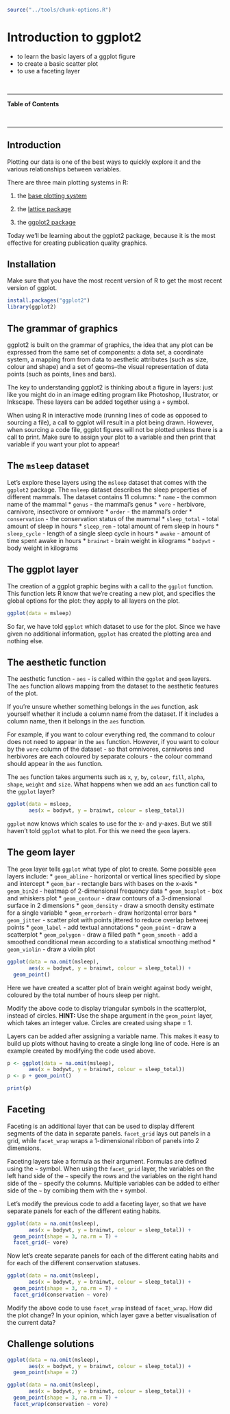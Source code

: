 ```r
source("../tools/chunk-options.R")
```

# Introduction to ggplot2

<!--sec data-title="Learning Objectives" data-id="obj" data-show=true data-collapse=false ces-->

* to learn the basic layers of a ggplot figure
* to create a basic scatter plot 
* to use a faceting layer

<!--endsec-->

<br>

---

**Table of Contents**

<!-- toc -->

<br>

---

## Introduction

Plotting our data is one of the best ways to quickly explore it and the various relationships between variables.

There are three main plotting systems in R: 

1. the [base plotting system](http://www.statmethods.net/graphs/)

2. the [lattice package](http://www.statmethods.net/advgraphs/trellis.html)

3. the [ggplot2 package](http://www.statmethods.net/advgraphs/ggplot2.html)

Today we'll be learning about the ggplot2 package, because it is the most effective for creating publication quality graphics.

## Installation

Make sure that you have the most recent version of R to get the most recent version of ggplot.

```r
install.packages("ggplot2")
library(ggplot2)
```

## The grammar of graphics

ggplot2 is built on the grammar of graphics, the idea that any plot can be expressed from the same set of components: a data set, a coordinate system, a mapping from from data to aesthetic attributes (such as size, colour and shape) and a set of geoms--the visual representation of data points (such as points, lines and bars).

The key to understanding ggplot2 is thinking about a figure in layers: just like you might do in an image editing program like Photoshop, Illustrator, or Inkscape. These layers can be added together using a `+` symbol.

<!--sec data-title="Tip: Printing plots" data-id="tip2" data-show=true data-collapse=true ces-->

When using R in interactive mode (running lines of code as opposed to sourcing a file), a call to ggplot will result in a plot being drawn. However, when sourcing a code file, ggplot figures will not be plotted unless there is a call to print. Make sure to assign your plot to a variable and then print that variable if you want your plot to appear! 

<!--endsec-->

## The `msleep` dataset

Let's explore these layers using the `msleep` dataset that comes with the `ggplot2` package. The `msleep` dataset describes the sleep properties of different mammals. The dataset contains 11 columns:
* `name` - the common name of the mammal
* `genus` - the mammal's genus
* `vore` - herbivore, carnivore, insectivore or omnivore
* `order` - the mammal's order
* `conservation` - the conservation status of the mammal
* `sleep_total` - total amount of sleep in hours
* `sleep_rem` - total amount of rem sleep in hours
* `sleep_cycle` - length of a single sleep cycle in hours
* `awake` - amount of time spent awake in hours
* `brainwt` - brain weight in kilograms
* `bodywt` - body weight in kilograms

## The ggplot layer

The creation of a ggplot graphic begins with a call to the `ggplot` function. This function lets R know that we're creating a new plot, and specifies the global options for the plot: they apply to all layers on the plot.

```r
ggplot(data = msleep)
```

So far, we have told `ggplot` which dataset to use for the plot. Since we have given no additional information, `ggplot` has created the plotting area and nothing else.

## The aesthetic function

The aesthetic function - `aes` - is called within the `ggplot` and `geom` layers. The `aes` function allows mapping from the dataset to the aesthetic features of the plot. 

<!--sec data-title="Tip: Using the aesthetic function" data-id="tip1" data-show=true data-collapse=true ces-->

If you're unsure whether something belongs in the `aes` function, ask yourself whether it include a column name from the dataset. If it includes a column name, then it belongs in the `aes` function.

For example, if you want to colour everything red, the command to colour does not need to appear in the `aes` function. However, if you want to colour by the `vore` column of the dataset - so that omnivores, carnivores and herbivores are each coloured by separate colours - the colour command should appear in the `aes` function.

<!--endsec-->

The `aes` function takes arguments such as `x`, `y`, `by`, `colour`, `fill`, `alpha`, `shape`, `weight` and `size`. What happens when we add an `aes` function call to the `ggplot` layer?

```r
ggplot(data = msleep, 
       aes(x = bodywt, y = brainwt, colour = sleep_total))
```

`ggplot` now knows which scales to use for the x- and y-axes. But we still haven't told `ggplot` what to plot. For this we need the `geom` layers.

## The geom layer

The `geom` layer tells `ggplot` what type of plot to create. Some possible `geom` layers include:
* `geom_abline` - horizontal or vertical lines specified by slope and intercept 
* `geom_bar` - rectangle bars with bases on the x-axis
* `geom_bin2d` - heatmap of 2-dimensional frequency data
* `geom_boxplot` - box and whiskers plot
* `geom_contour` - draw contours of a 3-dimensional surface in 2 dimensions
* `geom_density` - draw a smooth density estimate for a single variable
* `geom_errorbarh` - draw horizontal error bars
* `geom_jitter` - scatter plot with points jittered to reduce overlap betweej points
* `geom_label` - add textual annotations
* `geom_point` - draw a scatterplot
* `geom_polygon` - draw a filled path
* `geom_smooth` - add a smoothed conditional mean according to a statistical smoothing method
* `geom_violin` - draw a violin plot

```r
ggplot(data = na.omit(msleep), 
       aes(x = bodywt, y = brainwt, colour = sleep_total)) +
  geom_point()
```

Here we have created a scatter plot of brain weight against body weight, coloured by the total number of hours sleep per night. 

<!--sec data-title="Challenge 1" data-id="ch1" data-show=true data-collapse=false ces-->

Modify the above code to display triangular symbols in the scatterplot, instead of circles.
**HINT:** Use the shape argument in the `geom_point` layer, which takes an integer value. Circles are created using shape = 1. 

<!--endsec-->

<!--sec data-title="Tip: Adding layers to an already assigned variable" data-id="tip3" data-show=true data-collapse=true ces-->

Layers can be added after assigning a variable name. This makes it easy to build up plots without having to create a single long line of code. Here is an example created by modifying the code used above.

```r
p <- ggplot(data = na.omit(msleep), 
       aes(x = bodywt, y = brainwt, colour = sleep_total)) 
p <- p + geom_point()

print(p)
```

<!--endsec-->

## Faceting

Faceting is an additional layer that can be used to display different segments of the data in separate panels. `facet_grid` lays out panels in a grid, while `facet_wrap` wraps a 1-dimensional ribbon of panels into 2 dimensions. 

Faceting layers take a formula as their argument. Formulas are defined using the `~` symbol. When using the `facet_grid` layer, the variables on the left hand side of the `~` specify the rows and the variables on the right hand side of the `~` specify the columns. Multiple variables can be added to either side of the `~` by comibing them with the `+` symbol.

Let's modify the previous code to add a faceting layer, so that we have separate panels for each of the different eating habits.

```r
ggplot(data = na.omit(msleep), 
       aes(x = bodywt, y = brainwt, colour = sleep_total)) +
  geom_point(shape = 3, na.rm = T) + 
  facet_grid(~ vore)
```

Now let's create separate panels for each of the different eating habits and for each of the different conservation statuses.

```r
ggplot(data = na.omit(msleep), 
       aes(x = bodywt, y = brainwt, colour = sleep_total)) +
  geom_point(shape = 3, na.rm = T) + 
  facet_grid(conservation ~ vore)
```

<!--sec data-title="Challenge 2" data-id="ch2" data-show=true data-collapse=false ces-->

Modify the above code to use `facet_wrap` instead of `facet_wrap`. How did the plot change? In your opinion, which layer gave a better visualisation of the current data?

<!--endsec-->


## Challenge solutions

<!--sec data-title="Solution to Challenge 1" data-id="ch1sol" data-show=true data-collapse=true ces-->

```r
ggplot(data = na.omit(msleep), 
       aes(x = bodywt, y = brainwt, colour = sleep_total)) +
  geom_point(shape = 2)
```

<!--endsec-->

<!--sec data-title="Solution to Challenge 2" data-id="ch2sol" data-show=true data-collapse=true ces-->

```r
ggplot(data = na.omit(msleep), 
       aes(x = bodywt, y = brainwt, colour = sleep_total)) +
  geom_point(shape = 3, na.rm = T) + 
  facet_wrap(conservation ~ vore)
```

<!--endsec-->